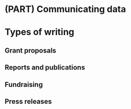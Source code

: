 # (PART) Communicating data {-}

# Types of writing 

## Grant proposals {-}

## Reports and publications {-}

## Fundraising {-}

## Press releases {-}
